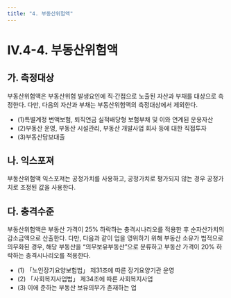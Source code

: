 ```yaml
---
title: "4. 부동산위험액"
---
```

# IV.4-4. 부동산위험액

## 가. 측정대상
부동산위험액은 부동산위험 발생요인에 직·간접으로 노출된 자산과 부채를 대상으로 측정한다. 다만, 다음의 자산과 부채는 부동산위험액의 측정대상에서 제외한다.

- (1)특별계정 변액보험, 퇴직연금 실적배당형 보험부채 및 이와 연계된 운용자산
- (2)부동산 운영, 부동산 시설관리, 부동산 개발사업 회사 등에 대한 직접투자
- (3)부동산담보대출

## 나. 익스포져
부동산위험액 익스포져는 공정가치를 사용하고, 공정가치로 평가되지 않는 경우 공정가치로 조정된 값을 사용한다.

## 다. 충격수준
부동산위험액은 부동산 가격이 25% 하락하는 충격시나리오를 적용한 후 순자산가치의 감소금액으로 산출한다. 다만, 다음과 같이 업을 영위하기 위해 부동산 소유가 법적으로 의무화된 경우, 해당 부동산을 “의무보유부동산”으로 분류하고 부동산 가격이 20% 하락하는 충격시나리오를 적용한다.

- (1) 「노인장기요양보험법」 제31조에 따른 장기요양기관 운영
- (2) 「사회복지사업법」 제34조에 따른 사회복지사업
- (3) 이에 준하는 부동산 보유의무가 존재하는 업

